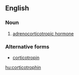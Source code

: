 ==English==

===Noun===
{{en-noun|~}}

# {{context|hormone|lang=en}} [[adrenocorticotropic hormone]]

===Alternative forms===
* [[corticotropin]]

[[hu:corticotrophin]]